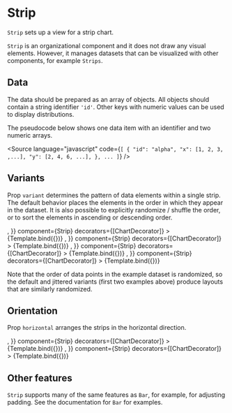 
# Strip

<Meta title="Addons/Band/Strip" />

`Strip` sets up a view for a strip chart.

<ArgsTable of={Strip} />

`Strip` is an organizational component and it does not draw any visual elements. However, it manages datasets that can be visualized with other components, for example `Strips`.

## Data

The data should be prepared as an array of objects. All objects should contain a string identifier `'id'`. Other keys with numeric values can be used to display distributions.

The pseudocode below shows one data item with an identifier and two numeric arrays.

<Source
    language="javascript"
    code={`
[
  {
    "id": "alpha",
    "x": [1, 2, 3, ,...],
    "y": [2, 4, 6, ...],
  },
  ...
]
`}
/>

## Variants

Prop `variant` determines the pattern of data elements within a single strip.
The default behavior places the elements in the order in which they appear in the dataset. It is also possible to explicitly randomize / shuffle the order, or to sort the elements in ascending or descending order.

<Canvas>
    <Story
        name="default"
        args={{
            ...commonStripProps,
            variant: 'default',
            children: <Strips />,
        }}
        component={Strip}
        decorators={[ChartDecorator]}
    >
        {Template.bind({})}
    </Story>
    <Story
        name="jitter"
        args={{
            ...commonStripProps,
            variant: 'jitter',
            children: <Strips />,
        }}
        component={Strip}
        decorators={[ChartDecorator]}
    >
        {Template.bind({})}
    </Story>
    <Story
        name="ascending"
        args={{
            ...commonStripProps,
            variant: 'ascending',
            children: <Strips />,
        }}
        component={Strip}
        decorators={[ChartDecorator]}
    >
        {Template.bind({})}
    </Story>
    <Story
        name="descending"
        args={{
            ...commonStripProps,
            variant: 'descending',
            children: <Strips />,
        }}
        component={Strip}
        decorators={[ChartDecorator]}
    >
        {Template.bind({})}
    </Story>
</Canvas>

Note that the order of data points in the example dataset is randomized, so the default and jittered variants (first two examples above) produce layouts that are similarly randomized.

## Orientation

Prop `horizontal` arranges the strips in the horizontal direction.

<Canvas>
    <Story
        name="vertical"
        args={{
            ...commonStripProps,
            horizontal: false,
            children: <Strips />,
        }}
        component={Strip}
        decorators={[ChartDecorator]}
    >
        {Template.bind({})}
    </Story>
    <Story
        name="horizontal"
        args={{
            ...commonStripProps,
            horizontal: true,
            children: <Strips />,
        }}
        component={Strip}
        decorators={[ChartDecorator]}
    >
        {Template.bind({})}
    </Story>
</Canvas>

## Other features

`Strip` supports many of the same features as `Bar`, for example, for adjusting padding. See the documentation for `Bar` for examples.
